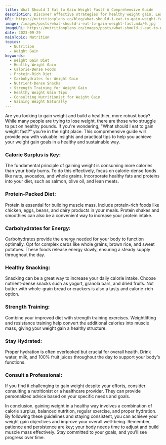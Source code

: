 ```yaml
---
title: What Should I Eat to Gain Weight Fast? A Comprehensive Guide
description: Discover effective strategies for healthy weight gain. Learn about calorie-dense foods, protein-rich diets, and strength training. Expert tips for natural and sustainable weight gain.
URL: https://nutritionplans.co/blog/what-should-i-eat-to-gain-weight-fast.mdx
image: /images/posts/what-should-i-eat-to-gain-weight-fast.mdx/0.jpg
imageURL: https://nutritionplans.co/images/posts/what-should-i-eat-to-gain-weight-fast.mdx/0.jpg
date: 2023-09-29
mainTopic: Nutrition
topics:
  - Nutrition
  - Weight Gain
keywords:
  - Weight Gain Diet
  - Healthy Weight Gain
  - Calorie-Dense Foods
  - Protein-Rich Diet
  - Carbohydrates for Weight Gain
  - Nutrient-Dense Snacks
  - Strength Training for Weight Gain
  - Healthy Weight Gain Tips
  - Consulting Nutritionist for Weight Gain
  - Gaining Weight Naturally
---
```


Are you looking to gain weight and build a healthier, more robust body? While many people are trying to lose weight, there are those who struggle to put on healthy pounds. If you're wondering, "What should I eat to gain weight fast?" you're in the right place. This comprehensive guide will provide you with valuable insights and practical tips to help you achieve your weight gain goals in a healthy and sustainable way.

### Calorie Surplus is Key:

The fundamental principle of gaining weight is consuming more calories than your body burns. To do this effectively, focus on calorie-dense foods like nuts, avocados, and whole grains. Incorporate healthy fats and proteins into your diet, such as salmon, olive oil, and lean meats.

### Protein-Packed Diet:

Protein is essential for building muscle mass. Include protein-rich foods like chicken, eggs, beans, and dairy products in your meals. Protein shakes and smoothies can also be a convenient way to increase your protein intake.

### Carbohydrates for Energy:

Carbohydrates provide the energy needed for your body to function optimally. Opt for complex carbs like whole grains, brown rice, and sweet potatoes. These foods release energy slowly, ensuring a steady supply throughout the day.

### Healthy Snacking:

Snacking can be a great way to increase your daily calorie intake. Choose nutrient-dense snacks such as yogurt, granola bars, and dried fruits. Nut butter with whole-grain bread or crackers is also a tasty and calorie-rich option.

### Strength Training:

Combine your improved diet with strength training exercises. Weightlifting and resistance training help convert the additional calories into muscle mass, giving your weight gain a healthy structure.

### Stay Hydrated:

Proper hydration is often overlooked but crucial for overall health. Drink water, milk, and 100% fruit juices throughout the day to support your body's functions.

### Consult a Professional:

If you find it challenging to gain weight despite your efforts, consider consulting a nutritionist or a healthcare provider. They can provide personalized advice based on your specific needs and goals.

In conclusion, gaining weight in a healthy way involves a combination of calorie surplus, balanced nutrition, regular exercise, and proper hydration. By following these guidelines and staying consistent, you can achieve your weight gain objectives and improve your overall well-being. Remember, patience and persistence are key; your body needs time to adjust and build muscle mass effectively. Stay committed to your goals, and you'll see progress over time.
